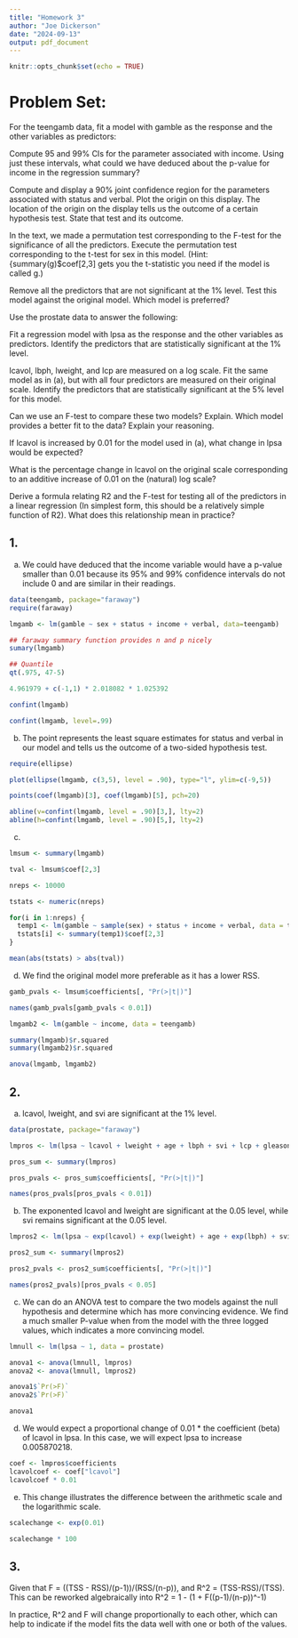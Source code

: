```yaml
---
title: "Homework 3"
author: "Joe Dickerson"
date: "2024-09-13"
output: pdf_document
---
```


```r
knitr::opts_chunk$set(echo = TRUE)
```

# Problem Set:


For the teengamb data, fit a model with gamble as the response and the other variables as predictors:

Compute 95 and 99% CIs for the parameter associated with income. Using just these intervals, what could we have deduced about the p-value for income in the regression summary?

Compute and display a 90% joint confidence region for the parameters associated with status and verbal. Plot the origin on this display. The location of the origin on the display tells us the outcome of a certain hypothesis test. State that test and its outcome.

In the text, we made a permutation test corresponding to the F-test for the significance of all the predictors. Execute the permutation test corresponding to the t-test for sex in this model. (Hint: {summary(g)$coef[2,3] gets you the t-statistic you need if the model is called g.)

Remove all the predictors that are not significant at the 1% level. Test this model against the original model. Which model is preferred?

Use the prostate data to answer the following:

Fit a regression model with lpsa as the response and the other variables as predictors. Identify the predictors that are statistically significant at the 1% level.

lcavol, lbph, lweight, and lcp are measured on a log scale. Fit the same model as in (a), but with all four predictors are measured on their original scale. Identify the predictors that are statistically significant at the 5% level for this model.

Can we use an F-test to compare these two models? Explain. Which model provides a better fit to the data? Explain your reasoning.

If lcavol is increased by 0.01 for the model used in (a), what change in lpsa would be expected?

What is the percentage change in lcavol on the original scale corresponding to an additive increase of 0.01 on the (natural) log scale?

Derive a formula relating R2 and the F-test for testing all of the predictors in a linear regression (In simplest form, this should be a relatively simple function of R2). What does this relationship mean in practice?






## 1.

a. We could have deduced that the income variable would have a p-value smaller than 0.01 because its 95% and 99% confidence intervals do not include 0 and are similar in their readings.

```r

data(teengamb, package="faraway")
require(faraway)

lmgamb <- lm(gamble ~ sex + status + income + verbal, data=teengamb)

## faraway summary function provides n and p nicely 
sumary(lmgamb)

## Quantile 
qt(.975, 47-5)

4.961979 + c(-1,1) * 2.018082 * 1.025392

confint(lmgamb)

confint(lmgamb, level=.99)

```

b. The point represents the least square estimates for status and verbal in our model and tells us the outcome of a two-sided hypothesis test.

```r

require(ellipse)

plot(ellipse(lmgamb, c(3,5), level = .90), type="l", ylim=c(-9,5))

points(coef(lmgamb)[3], coef(lmgamb)[5], pch=20)

abline(v=confint(lmgamb, level = .90)[3,], lty=2)
abline(h=confint(lmgamb, level = .90)[5,], lty=2)

```

c.

```r

lmsum <- summary(lmgamb)

tval <- lmsum$coef[2,3]

nreps <- 10000

tstats <- numeric(nreps)

for(i in 1:nreps) {
  temp1 <- lm(gamble ~ sample(sex) + status + income + verbal, data = teengamb)
  tstats[i] <- summary(temp1)$coef[2,3]
}

mean(abs(tstats) > abs(tval))

```


d. We find the original model more preferable as it has a lower RSS.

```r

gamb_pvals <- lmsum$coefficients[, "Pr(>|t|)"]

names(gamb_pvals[gamb_pvals < 0.01])

lmgamb2 <- lm(gamble ~ income, data = teengamb)

summary(lmgamb)$r.squared
summary(lmgamb2)$r.squared

anova(lmgamb, lmgamb2)

```

## 2.

a. lcavol, lweight, and svi are significant at the 1% level.

```r

data(prostate, package="faraway")

lmpros <- lm(lpsa ~ lcavol + lweight + age + lbph + svi + lcp + gleason + pgg45, data = prostate)

pros_sum <- summary(lmpros)

pros_pvals <- pros_sum$coefficients[, "Pr(>|t|)"]

names(pros_pvals[pros_pvals < 0.01])

```

b. The exponented lcavol and lweight are significant at the 0.05 level, while svi remains significant at the 0.05 level. 

```r

lmpros2 <- lm(lpsa ~ exp(lcavol) + exp(lweight) + age + exp(lbph) + svi + exp(lcp) + gleason + pgg45, data = prostate)

pros2_sum <- summary(lmpros2)

pros2_pvals <- pros2_sum$coefficients[, "Pr(>|t|)"]

names(pros2_pvals)[pros_pvals < 0.05]

```

c. We can do an ANOVA test to compare the two models against the null hypothesis and determine which has more convincing evidence. We find a much smaller P-value when from the model with the three logged values, which indicates a more convincing model.

```r

lmnull <- lm(lpsa ~ 1, data = prostate)

anova1 <- anova(lmnull, lmpros)
anova2 <- anova(lmnull, lmpros2)

anova1$`Pr(>F)`
anova2$`Pr(>F)`

anova1

```

d. We would expect a proportional change of 0.01 * the coefficient (beta) of lcavol in lpsa. In this case, we will expect lpsa to increase 0.005870218. 

```r

coef <- lmpros$coefficients
lcavolcoef <- coef["lcavol"]
lcavolcoef * 0.01

```

e. This change illustrates the difference between the arithmetic scale and the logarithmic scale. 

```r

scalechange <- exp(0.01)

scalechange * 100

```

## 3.

Given that F = ((TSS - RSS)/(p-1))/(RSS/(n-p)), and R^2 = (TSS-RSS)/(TSS). This can be reworked algebraically into R^2 = 1 - (1 + F((p-1)/(n-p))^-1)

In practice, R^2 and F will change proportionally to each other, which can help to indicate if the model fits the data well with one or both of the values.